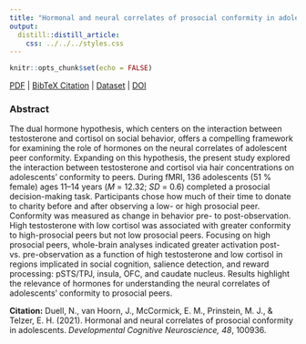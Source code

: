 ```yaml
---
title: "Hormonal and neural correlates of prosocial conformity in adolescents."
output:
  distill::distill_article:
    css: ../../../styles.css
---
```


```r
knitr::opts_chunk$set(echo = FALSE)
```

[<i class="fas fa-file-download"></i> PDF](24.Duell-vanHoorn-McCormick-Prinstein-Telzer-2021-DCN.pdf) | [<i class="fas fa-quote-left"></i><i class="fas fa-quote-right"></i> BibTeX Citation](cite.bib) | [<i class="ai ai-open-data"></i> Dataset](https://neurovault.org/collections/PDZHKDRI/) | [<i class="fas fa-link"></i> DOI](https://doi.org/10.1016/j.dcn.2021.100936)

### Abstract
The dual hormone hypothesis, which centers on the interaction between testosterone and cortisol on social behavior, offers a compelling framework for examining the role of hormones on the neural correlates of adolescent peer conformity. Expanding on this hypothesis, the present study explored the interaction between testosterone and cortisol via hair concentrations on adolescents’ conformity to peers. During fMRI, 136 adolescents (51 % female) ages 11–14 years (*M* = 12.32; *SD* = 0.6) completed a prosocial decision-making task. Participants chose how much of their time to donate to charity before and after observing a low- or high prosocial peer. Conformity was measured as change in behavior pre- to post-observation. High testosterone with low cortisol was associated with greater conformity to high-prosocial peers but not low prosocial peers. Focusing on high prosocial peers, whole-brain analyses indicated greater activation post- vs. pre-observation as a function of high testosterone and low cortisol in regions implicated in social cognition, salience detection, and reward processing: pSTS/TPJ, insula, OFC, and caudate nucleus. Results highlight the relevance of hormones for understanding the neural correlates of adolescents’ conformity to prosocial peers.

**Citation:** Duell, N., van Hoorn, J., McCormick, E. M., Prinstein, M. J., & Telzer, E. H. (2021). Hormonal and neural correlates of prosocial conformity in adolescents. *Developmental Cognitive Neuroscience, 48*, 100936.